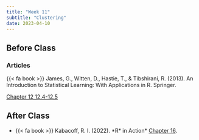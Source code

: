 ```yaml
---
title: "Week 11"
subtitle: "Clustering"
date: 2023-04-10
---
```

## Before Class

### Articles

{{< fa book >}} James, G., Witten, D., Hastie, T., & Tibshirani, R. (2013). An Introduction to Statistical Learning: With Applications in R. Springer.

[Chapter 12 12.4-12.5](https://hastie.su.domains/ISLR2/ISLRv2_website.pdf)

## After Class

- {{< fa book >}} Kabacoff, R. I. (2022). \*R* in Action\* [Chapter 16](https://books-library.net/files/books-library.net-10271851Vx7V9.pdf).


